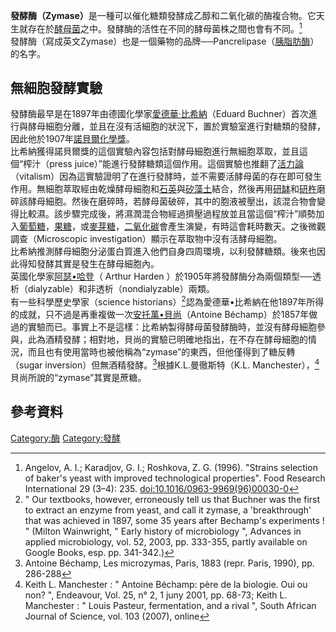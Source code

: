 {{copyedit|time=2015-01-20T15:34:50+00:00}}
{{expert|time=2015-01-20T15:34:50+00:00}}
'''發酵酶（Zymase）'''是一種可以催化糖類發酵成乙醇和二氧化碳的酶複合物。它天生就存在於[[酵母菌|酵母菌]]之中。發酵酶的活性在不同的酵母菌株之間也會有不同。<ref>Angelov, A. I.; Karadjov, G. I.; Roshkova, Z. G. (1996). "Strains selection of baker's yeast with improved technological properties". Food Research International 29 (3–4): 235. doi:10.1016/0963-9969(96)00030-0</ref><br />

發酵酶（寫成英文Zymase）也是一個藥物的品牌──Pancrelipase（[[胰脂肪酶|胰脂肪酶]]）的名字。
== 無細胞發酵實驗 ==
發酵酶最早是在1897年由德國化學家[[愛德華·比希納|愛德華·比希納]]（Eduard Buchner）首次進行與酵母細胞分離，並且在沒有活細胞的狀況下，置於實驗室進行對糖類的發酵，因此他於1907年[[諾貝爾化學獎|諾貝爾化學獎]]。<br />
比希納獲得諾貝爾獎的這個實驗內容包括對酵母細胞進行無細胞萃取，並且這個“榨汁（press juice）”能進行發酵糖類這個作用。這個實驗也推翻了[[活力論|活力論]]（vitalism）因為這實驗證明了在進行發酵時，並不需要活酵母菌的存在即可發生作用。無細胞萃取經由乾燥酵母細胞和[[石英|石英]]與[[矽藻土|矽藻土]]結合，然後再用[[研缽|研缽]]和[[研杵|研杵]]磨碎該酵母細胞。然後在磨碎時，若酵母菌破碎，其中的胞液被壓出，該混合物會變得比較濕。該步驟完成後，將濕潤混合物經過擠壓過程放並且當這個“榨汁”順勢加入[[葡萄糖|葡萄糖]]，[[果糖|果糖]]，或[[麥芽糖|麥芽糖]]，[[二氧化碳|二氧化碳]]會產生演變，有時這會耗時數天。之後微觀調查（Microscopic investigation）顯示在萃取物中沒有活酵母細胞。<br />
比希納推測酵母細胞分泌蛋白質進入他們自身四周環境，以利發酵糖類。後來也因此得知發酵其實是發生在酵母細胞內。<br />
英國化學家[[阿瑟•哈登|阿瑟•哈登]]（ Arthur Harden ）於1905年將發酵酶分為兩個類型──透析（dialyzable）和非透析（nondialyzable）兩類。<br />
有一些科學歷史學家（science historians）<ref> " Our textbooks, however, erroneously tell us that Buchner was the first to extract an enzyme from yeast, and call it zymase, a 'breakthrough' that was achieved in 1897, some 35 years after Bechamp's experiments ! " (Milton Wainwright, " Early history of microbiology ", Advances in applied microbiology, vol. 52, 2003, pp. 333-355, partly available on Google Books, esp. pp. 341-342.)</ref>認為愛德華•比希納在他1897年所得的成就，只不過是再重複做一次[[安托萬•貝尚|安托萬•貝尚]]（Antoine Béchamp）於1857年做過的實驗而已。事實上不是這樣：比希納製得酵母菌發酵酶時，並沒有酵母細胞參與，此為酒精發酵；相對地，貝尚的實驗已明確地指出，在不存在酵母細胞的情況，而且也有使用當時也被他稱為“zymase”的東西，但他僅得到了糖反轉（sugar inversion）但無酒精發酵。<ref>Antoine Béchamp, Les microzymas, Paris, 1883 (repr. Paris, 1990), pp. 286-288</ref>根據K.L.曼徹斯特（K.L. Manchester），<ref>Keith L. Manchester : " Antoine Béchamp: père de la biologie. Oui ou non? ", Endeavour, Vol. 25, n° 2, 1 juny 2001, pp. 68-73; Keith L. Manchester : " Louis Pasteur, fermentation, and a rival ", South African Journal of Science, vol. 103 (2007), online</ref>貝尚所說的“zymase”其實是蔗糖。

== 參考資料 ==

<references/>
[[Category:酶|Category:酶]]
[[Category:發酵|Category:發酵]]